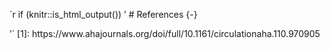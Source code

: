 `r if (knitr::is_html_output()) '
# References {-}


'`
[1]: https://www.ahajournals.org/doi/full/10.1161/circulationaha.110.970905

[2]: https://apps.who.int/iris/bitstream/handle/10665/254737/WHO-HIS-SDS-2017.5-eng.pdf;jsessionid=623C97B75CD26431B5E4D548292B5AB4?sequence=1